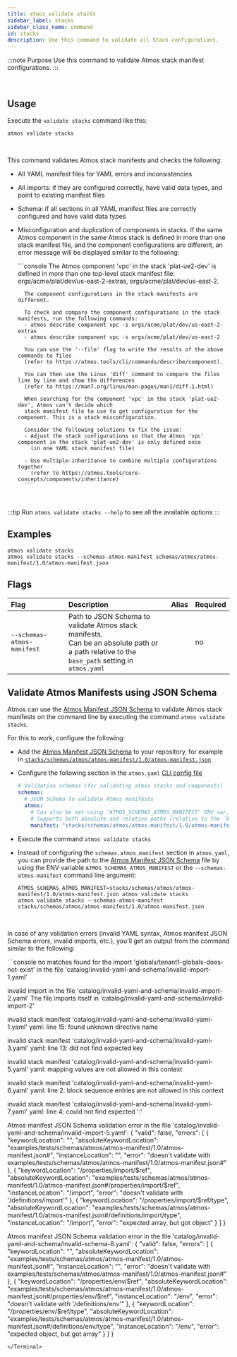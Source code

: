 ```yaml
---
title: atmos validate stacks
sidebar_label: stacks
sidebar_class_name: command
id: stacks
description: Use this command to validate all Stack configurations.
---
```


:::note Purpose
Use this command to validate Atmos stack manifest configurations.
:::

<br/>

<Screengrab title="atmos validate stacks --help" slug="atmos-validate-stacks--help" />

## Usage

Execute the `validate stacks` command like this:

```shell
atmos validate stacks
```

<br/>

This command validates Atmos stack manifests and checks the following:

- All YAML manifest files for YAML errors and inconsistencies

- All imports: if they are configured correctly, have valid data types, and point to existing manifest files

- Schema: if all sections in all YAML manifest files are correctly configured and have valid data types

- Misconfiguration and duplication of components in stacks. If the same Atmos component in the same Atmos stack is
  defined in more than one stack manifest file, and the component configurations are different, an error message will
  be displayed similar to the following:

    <Terminal title="atmos validate stacks">
        ```console
        The Atmos component 'vpc' in the stack 'plat-ue2-dev' is defined in more than one
        top-level stack manifest file: orgs/acme/plat/dev/us-east-2-extras, orgs/acme/plat/dev/us-east-2.

        The component configurations in the stack manifests are different.

        To check and compare the component configurations in the stack manifests, run the following commands:
        - atmos describe component vpc -s orgs/acme/plat/dev/us-east-2-extras
        - atmos describe component vpc -s orgs/acme/plat/dev/us-east-2

        You can use the '--file' flag to write the results of the above commands to files
        (refer to https://atmos.tools/cli/commands/describe/component).

        You can then use the Linux 'diff' command to compare the files line by line and show the differences
        (refer to https://man7.org/linux/man-pages/man1/diff.1.html)

        When searching for the component 'vpc' in the stack 'plat-ue2-dev', Atmos can't decide which
        stack manifest file to use to get configuration for the component. This is a stack misconfiguration.

        Consider the following solutions to fix the issue:
        - Adjust the stack configurations so that the Atmos 'vpc' component in the stack 'plat-ue2-dev' is only defined once
          (in one YAML stack manifest file)

        - Use multiple-inheritance to combine multiple configurations together
          (refer to https://atmos.tools/core-concepts/components/inheritance)
        ```
    </Terminal>

<br/>

:::tip
Run `atmos validate stacks --help` to see all the available options
:::

## Examples

```shell
atmos validate stacks
atmos validate stacks --schemas-atmos-manifest schemas/atmos/atmos-manifest/1.0/atmos-manifest.json
```

## Flags

| Flag                       | Description                                                                                                                                           | Alias | Required |
|:---------------------------|:------------------------------------------------------------------------------------------------------------------------------------------------------|:------|:---------|
| `--schemas-atmos-manifest` | Path to JSON Schema to validate Atmos stack manifests.<br/>Can be an absolute path or <br/>a path relative to the `base_path` setting in `atmos.yaml` |       | no       |

## Validate Atmos Manifests using JSON Schema

Atmos can use the [Atmos Manifest JSON Schema](pathname:///schemas/atmos/atmos-manifest/1.0/atmos-manifest.json) to validate Atmos stack manifests
on the command line by executing the command `atmos validate stacks`.

For this to work, configure the following:

- Add the [Atmos Manifest JSON Schema](pathname:///schemas/atmos/atmos-manifest/1.0/atmos-manifest.json) to your repository, for example
  in  [`stacks/schemas/atmos/atmos-manifest/1.0/atmos-manifest.json`](https://github.com/cloudposse/atmos/blob/master/examples/quick-start/stacks/schemas/atmos/atmos-manifest/1.0/atmos-manifest.json)

- Configure the following section in the `atmos.yaml` [CLI config file](/cli/configuration)

  ```yaml title="atmos.yaml"
  # Validation schemas (for validating atmos stacks and components)
  schemas:
    # JSON Schema to validate Atmos manifests
    atmos:
      # Can also be set using 'ATMOS_SCHEMAS_ATMOS_MANIFEST' ENV var, or '--schemas-atmos-manifest' command-line arguments
      # Supports both absolute and relative paths (relative to the `base_path` setting in `atmos.yaml`)
      manifest: "stacks/schemas/atmos/atmos-manifest/1.0/atmos-manifest.json"
  ```

- Execute the command `atmos validate stacks`

- Instead of configuring the `schemas.atmos.manifest` section in `atmos.yaml`, you can provide the path to
  the [Atmos Manifest JSON Schema](pathname:///schemas/atmos/atmos-manifest/1.0/atmos-manifest.json) file by using the ENV variable `ATMOS_SCHEMAS_ATMOS_MANIFEST`
  or the
  `--schemas-atmos-manifest` command line argument:

  ```shell
  ATMOS_SCHEMAS_ATMOS_MANIFEST=stacks/schemas/atmos/atmos-manifest/1.0/atmos-manifest.json atmos validate stacks
  atmos validate stacks --schemas-atmos-manifest stacks/schemas/atmos/atmos-manifest/1.0/atmos-manifest.json
  ```

<br/>

In case of any validation errors (invalid YAML syntax, Atmos manifest JSON Schema errors, invalid imports, etc.), you'll get an output from the
command similar to the following:

<Terminal title="atmos validate stacks">
```console
no matches found for the import 'globals/tenant1-globals-does-not-exist' in the 
file 'catalog/invalid-yaml-and-schema/invalid-import-1.yaml'

invalid import in the file 'catalog/invalid-yaml-and-schema/invalid-import-2.yaml'
The file imports itself in 'catalog/invalid-yaml-and-schema/invalid-import-2'

invalid stack manifest 'catalog/invalid-yaml-and-schema/invalid-yaml-1.yaml'
yaml: line 15: found unknown directive name

invalid stack manifest 'catalog/invalid-yaml-and-schema/invalid-yaml-3.yaml'
yaml: line 13: did not find expected key

invalid stack manifest 'catalog/invalid-yaml-and-schema/invalid-yaml-5.yaml'
yaml: mapping values are not allowed in this context

invalid stack manifest 'catalog/invalid-yaml-and-schema/invalid-yaml-6.yaml'
yaml: line 2: block sequence entries are not allowed in this context

invalid stack manifest 'catalog/invalid-yaml-and-schema/invalid-yaml-7.yaml'
yaml: line 4: could not find expected ':'

Atmos manifest JSON Schema validation error in the 
file 'catalog/invalid-yaml-and-schema/invalid-import-5.yaml':
{
  "valid": false,
  "errors": [
    {
      "keywordLocation": "",
      "absoluteKeywordLocation": "examples/tests/schemas/atmos/atmos-manifest/1.0/atmos-manifest.json#",
      "instanceLocation": "",
      "error": "doesn't validate with examples/tests/schemas/atmos/atmos-manifest/1.0/atmos-manifest.json#"
    },
    {
      "keywordLocation": "/properties/import/$ref",
      "absoluteKeywordLocation": "examples/tests/schemas/atmos/atmos-manifest/1.0/atmos-manifest.json#/properties/import/$ref",
      "instanceLocation": "/import",
      "error": "doesn't validate with '/definitions/import'"
    },
    {
      "keywordLocation": "/properties/import/$ref/type",
      "absoluteKeywordLocation": "examples/tests/schemas/atmos/atmos-manifest/1.0/atmos-manifest.json#/definitions/import/type",
      "instanceLocation": "/import",
      "error": "expected array, but got object"
    }
  ]
}

Atmos manifest JSON Schema validation error in the 
file 'catalog/invalid-yaml-and-schema/invalid-schema-8.yaml':
{
  "valid": false,
  "errors": [
    {
      "keywordLocation": "",
      "absoluteKeywordLocation": "examples/tests/schemas/atmos/atmos-manifest/1.0/atmos-manifest.json#",
      "instanceLocation": "",
      "error": "doesn't validate with examples/tests/schemas/atmos/atmos-manifest/1.0/atmos-manifest.json#"
    },
    {
      "keywordLocation": "/properties/env/$ref",
      "absoluteKeywordLocation": "examples/tests/schemas/atmos/atmos-manifest/1.0/atmos-manifest.json#/properties/env/$ref",
      "instanceLocation": "/env",
      "error": "doesn't validate with '/definitions/env'"
    },
    {
      "keywordLocation": "/properties/env/$ref/type",
      "absoluteKeywordLocation": "examples/tests/schemas/atmos/atmos-manifest/1.0/atmos-manifest.json#/definitions/env/type",
      "instanceLocation": "/env",
      "error": "expected object, but got array"
    }
  ]
}
```
</Terminal>
